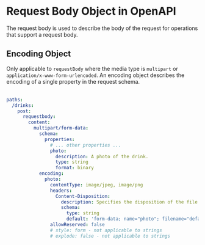 
# Request Body Object in OpenAPI

The request body is used to describe the body of the request for operations that support a request body.

<Table
  title="Request Body Object Fields"
  data={[
    {
      field: "`description`",
      type: "String",
      required: "",
      description: "A description of the request body. This may contain [CommonMark syntax](https://spec.commonmark.org/) to provide a rich description."
    },
    {
      field: "`content`",
      type: "[Content](/openapi/paths/operations/content)",
      required: "✅",
      description: "A map of [Media Type Objects](/openapi/paths/operations/content#media-type-object) that defines the possible media types that can be used for the request body."
    },
    {
      field: "`required`",
      type: "Boolean",
      required: "",
      description: "Whether the request body is required. Defaults to `false`."
    },
    {
      field: "`x-*`",
      type: "[Extensions](/openapi/extensions)",
      required: "",
      description: "Any number of extension fields can be added to the Request Body Object that can be used by tooling and vendors."
    }
  ]}
  columns={[
    {
      key: "field",
      header: "Field"
    },
    {
      key: "type",
      header: "Type"
    },
    {
      key: "required",
      header: "Required"
    },
    {
      key: "description",
      header: "Description"
    }
  ]}
/>

## Encoding Object

Only applicable to `requestBody` where the media type is `multipart` or `application/x-www-form-urlencoded`. An encoding object describes the encoding of a single property in the request schema.

<Table
  title="Encoding Object Fields"
  data={[
    {
      field: "`contentType`",
      type: "String",
      required: "",
      description: "The content type of the field. If the field is an `object`, the default is `application/json`. If the field is an array, the default is based on the inner type. Otherwise, the default is `application/octet-stream`. Valid values are either a media type (for example, `application/json`), a wildcard media type (for example, `image/*`), or a comma-separated list of media types and wildcard media types (for example, `image/png, application/*`)."
    },
    {
      field: "`headers`",
      type: "Map[string, [Header Object](/openapi/paths/operations/responses/headers) | [Reference Object](/openapi/references#openapi-reference-object)]",
      required: "",
      description: "Only applies to `multipart` requests. Allows additional headers related to the field. For example, if the client needs to add a `Content-Disposition` for an uploaded file. A `Content-Type` header in this map will be ignored, in favor of the `contentType` field of the encoding object."
    },
    {
      field: "`style`",
      type: "String",
      required: "",
      description: "Can take one of the following values: `form`, `spaceDelimited`, `pipeDelimited`, or `deepObject`. Specifies the style of the field's serialization only in requests with media type `multipart/form-data` or `application/x-www-form-urlencoded`. See the description of `style` under [Query Parameters](/openapi/paths/parameters/query-parameters)."
    },
    {
      field: "`explode`",
      type: "Boolean",
      required: "",
      description: "Only applies to requests with media type `multipart/form-data` or `application/x-www-form-urlencoded` and fields with `array` or `object` types. If `style` is `form`, the default is `true`, otherwise the default is `false`."
    },
    {
      field: "`allowReserved`",
      type: "Boolean",
      required: "",
      description: "Only applies to requests with media type `application/x-www-form-urlencoded`. Determines whether reserved characters (those allowed in literals but with reserved meanings) are allowed in the parameter's content. The default is `false`. When `true`, it allows reserved characters as defined by [RFC 3986](https://datatracker.ietf.org/doc/html/rfc3986#section-2.2) to be included without percent-encoding. This can be useful for parameters with content such as URLs."
    }
  ]}
  columns={[
    {
      key: "field",
      header: "Field"
    },
    {
      key: "type",
      header: "Type"
    },
    {
      key: "required",
      header: "Required"
    },
    {
      key: "description",
      header: "Description"
    }
  ]}
/>

```yaml
paths:
  /drinks:
    post:
      requestbody:
        content:
          multipart/form-data:
            schema:
              properties:
                # ... other properties ...
                photo:
                  description: A photo of the drink.
                  type: string
                  format: binary
            encoding:
              photo:
                contentType: image/jpeg, image/png
                headers:
                  Content-Disposition:
                    description: Specifies the disposition of the file (attachment and file name).
                    schema:
                      type: string
                      default: 'form-data; name="photo"; filename="default.jpg"'
                allowReserved: false
                # style: form - not applicable to strings
                # explode: false - not applicable to strings
```
